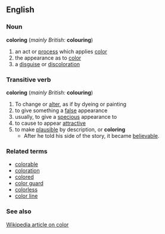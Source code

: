 == English ==
=== Noun ===
'''coloring''' (''mainly British:'' '''colouring''')
# an act or [[process]] which applies [[color]]
# the appearance as to [[color]]
# a [[disguise]] or [[discoloration]]
=== Transitive verb ===
'''coloring''' (''mainly British:'' '''colouring''')
# To change or [[alter]], as if by dyeing or painting
# to give something a [[false]] appearance
# usually, to give a [[specious]] appearance to
# to cause to appear [[attractive]]
# to make [[plausible]] by description, or '''coloring'''
#* After he told his side of the story, it became [[believable]].
=== Related terms ===
*[[colorable]]
*[[coloration]]
*[[colored]]
*[[color guard]]
*[[colorless]]
*[[color line]]
=== See also ===
[[:w:color|Wikipedia article on color]]